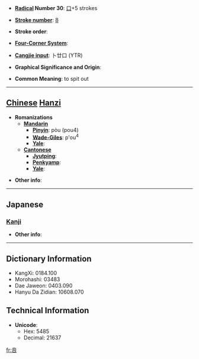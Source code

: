 * '''[[Wiktionary:Chinese radical index| Radical]] Number 30''': [[Wiktionary:Chinese radical index 口|口]]+5 strokes

* '''[[Wiktionary:Chinese total strokes index|Stroke number]]''': [[Wiktionary:Chinese total strokes index 8|8]]

* '''Stroke order''': 

* '''[[Wiktionary:Chinese four corner index|Four-Corner System]]''': 

* '''[[Wiktionary:Chinese Cangjie index|Cangjie input]]''': 卜廿口 (YTR)

* '''Graphical Significance and Origin''': 

* '''Common Meaning''': to spit out

----

== [[Chinese]] [[Hanzi]] ==

* '''Romanizations'''
** '''[[Mandarin]]'''
*** '''[[Pinyin]]''': pòu (pou4)
*** '''[[Wade-Giles]]''': p'ou<sup>4</sup>
*** '''[[Yale]]''': 
** '''[[Cantonese]]'''
*** '''[[Jyutping]]''':
*** '''[[Penkyamp]]''': 
*** '''[[Yale]]''': 

* '''Other info''': 

----

==Japanese==
===[[Kanji]]===
{{kanji|on readings=[[とう]] (tō)
|kun readings=[[つばおはいていなむ]] (tsubaohaiteinamu)
}}

* '''Other info''':  

----

== Dictionary Information ==

* KangXi: 0184.100
* Morohashi: 03483
* Dae Jaweon: 0403.090
* Hanyu Da Zidian: 10608.070

== Technical Information ==

* '''Unicode''':
** Hex: 5485
** Decimal: 21637

[[fr:咅]]
